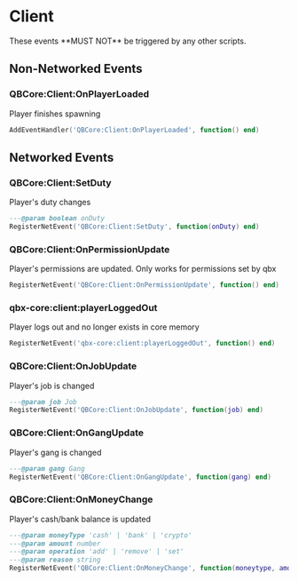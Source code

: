 
# Client

<Callout type="warning">
  These events **MUST NOT** be triggered by any other scripts.
</Callout>

## Non-Networked Events

### QBCore:Client:OnPlayerLoaded

Player finishes spawning

```lua
AddEventHandler('QBCore:Client:OnPlayerLoaded', function() end)
```

## Networked Events

### QBCore:Client:SetDuty

Player's duty changes

```lua
---@param boolean onDuty
RegisterNetEvent('QBCore:Client:SetDuty', function(onDuty) end)
```

### QBCore:Client:OnPermissionUpdate

Player's permissions are updated. Only works for permissions set by qbx

```lua
RegisterNetEvent('QBCore:Client:OnPermissionUpdate', function() end)
```

### qbx-core:client:playerLoggedOut

Player logs out and no longer exists in core memory

```lua
RegisterNetEvent('qbx-core:client:playerLoggedOut', function() end)
```

### QBCore:Client:OnJobUpdate

Player's job is changed

```lua
---@param job Job
RegisterNetEvent('QBCore:Client:OnJobUpdate', function(job) end)
```

### QBCore:Client:OnGangUpdate

Player's gang is changed

```lua
---@param gang Gang
RegisterNetEvent('QBCore:Client:OnGangUpdate', function(gang) end)
```

### QBCore:Client:OnMoneyChange

Player's cash/bank balance is updated

```lua
---@param moneyType 'cash' | 'bank' | 'crypto'
---@param amount number
---@param operation 'add' | 'remove' | 'set'
---@param reason string
RegisterNetEvent('QBCore:Client:OnMoneyChange', function(moneytype, amount, operation, reason) end)
```
